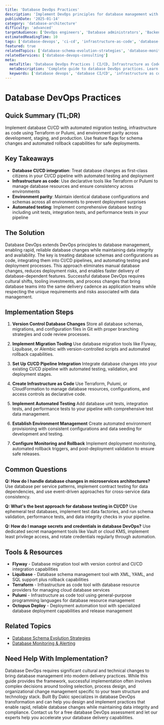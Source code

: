 ```yaml
---
title: 'Database DevOps Practices'
description: 'Implement DevOps principles for database management with automated deployments, CI/CD pipelines, and infrastructure as code for database changes.'
publishDate: '2025-01-14'
category: 'database-architecture'
difficulty: 'advanced'
targetAudience: ['DevOps engineers', 'Database administrators', 'Backend developers']
estimatedReadingTime: 10
tags: ['database-devops', 'ci-cd', 'infrastructure-as-code', 'database-automation', 'devops-pipeline']
featured: true
relatedTopics: ['database-schema-evolution-strategies', 'database-monitoring-alerting']
relatedServices: ['database-devops-consulting']
meta:
  metaTitle: 'Database DevOps Practices | CI/CD, Infrastructure as Code Guide'
  metaDescription: 'Complete guide to database DevOps practices. Learn CI/CD pipelines, infrastructure as code, and automation for database management and deployments.'
  keywords: ['database devops', 'database CI/CD', 'infrastructure as code', 'database automation', 'database pipeline']
---
```


# Database DevOps Practices

## Quick Summary (TL;DR)

Implement database CI/CD with automated migration testing, infrastructure as code using Terraform or Pulumi, and environment parity across development, staging, and production. Use feature flags for schema changes and automated rollback capabilities for safe deployments.

## Key Takeaways

- **Database CI/CD integration**: Treat database changes as first-class citizens in your CI/CD pipeline with automated testing and deployment
- **Infrastructure as code**: Use declarative tools like Terraform or Pulumi to manage database resources and ensure consistency across environments
- **Environment parity**: Maintain identical database configurations and schemas across all environments to prevent deployment surprises
- **Automated testing**: Implement comprehensive database testing including unit tests, integration tests, and performance tests in your pipeline

## The Solution

Database DevOps extends DevOps principles to database management, enabling rapid, reliable database changes while maintaining data integrity and availability. The key is treating database schemas and configurations as code, integrating them into CI/CD pipelines, and automating testing and deployment processes. This approach eliminates manual database changes, reduces deployment risks, and enables faster delivery of database-dependent features. Successful database DevOps requires cultural shifts, tooling investments, and process changes that bring database teams into the same delivery cadence as application teams while respecting the unique requirements and risks associated with data management.

## Implementation Steps

1. **Version Control Database Changes**
   Store all database schemas, migrations, and configuration files in Git with proper branching strategies and code review processes.

2. **Implement Migration Tooling**
   Use database migration tools like Flyway, Liquibase, or Alembic with version-controlled scripts and automated rollback capabilities.

3. **Set Up CI/CD Pipeline Integration**
   Integrate database changes into your existing CI/CD pipeline with automated testing, validation, and deployment stages.

4. **Create Infrastructure as Code**
   Use Terraform, Pulumi, or CloudFormation to manage database resources, configurations, and access controls as declarative code.

5. **Implement Automated Testing**
   Add database unit tests, integration tests, and performance tests to your pipeline with comprehensive test data management.

6. **Establish Environment Management**
   Create automated environment provisioning with consistent configurations and data seeding for development and testing.

7. **Configure Monitoring and Rollback**
   Implement deployment monitoring, automated rollback triggers, and post-deployment validation to ensure safe releases.

## Common Questions

**Q: How do I handle database changes in microservices architectures?**
Use database per service patterns, implement contract testing for data dependencies, and use event-driven approaches for cross-service data consistency.

**Q: What's the best approach for database testing in CI/CD?**
Use ephemeral test databases, implement test data factories, and run schema validation, performance tests, and data integrity checks in your pipeline.

**Q: How do I manage secrets and credentials in database DevOps?**
Use dedicated secret management tools like Vault or cloud KMS, implement least privilege access, and rotate credentials regularly through automation.

## Tools & Resources

- **Flyway** - Database migration tool with version control and CI/CD integration capabilities
- **Liquibase** - Database schema management tool with XML, YAML, and SQL support plus rollback capabilities
- **Terraform** - Infrastructure as code tool with database resource providers for managing cloud database services
- **Pulumi** - Infrastructure as code tool using general-purpose programming languages for database resource management
- **Octopus Deploy** - Deployment automation tool with specialized database deployment capabilities and release management

## Related Topics

- [Database Schema Evolution Strategies](/topics/database-schema-evolution-strategies)
- [Database Monitoring & Alerting](/topics/database-monitoring-alerting)

## Need Help With Implementation?

Database DevOps requires significant cultural and technical changes to bring database management into modern delivery practices. While this guide provides the framework, successful implementation often involves complex decisions around tooling selection, process design, and organizational change management specific to your team structure and technology stack. Built By Dakic specializes in database DevOps transformation and can help you design and implement practices that enable rapid, reliable database changes while maintaining data integrity and compliance. Contact us for a free database DevOps assessment and let our experts help you accelerate your database delivery capabilities.
